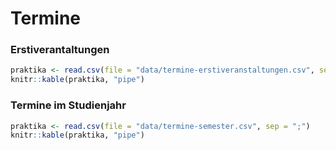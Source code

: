 # Termine {#termine}

### Erstiverantaltungen {-}

```r
praktika <- read.csv(file = "data/termine-erstiveranstaltungen.csv", sep = ";")
knitr::kable(praktika, "pipe")
```

### Termine im Studienjahr {-}

```r
praktika <- read.csv(file = "data/termine-semester.csv", sep = ";")
knitr::kable(praktika, "pipe")
```